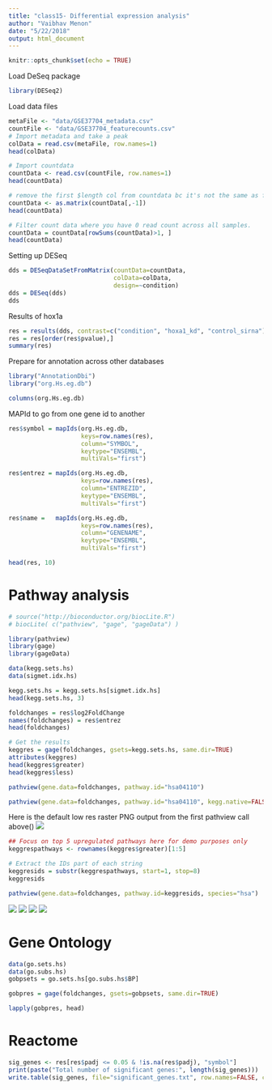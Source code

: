 ```yaml
---
title: "class15- Differential expression analysis"
author: "Vaibhav Menon"
date: "5/22/2018"
output: html_document
---
```


```r
knitr::opts_chunk$set(echo = TRUE)
```

Load DeSeq package
```r
library(DESeq2)
```
Load data files
```r
metaFile <- "data/GSE37704_metadata.csv"
countFile <- "data/GSE37704_featurecounts.csv"
# Import metadata and take a peak
colData = read.csv(metaFile, row.names=1)
head(colData)
```
```r
# Import countdata
countData <- read.csv(countFile, row.names=1)
head(countData)
```

```r
# remove the first $length col from countdata bc it's not the same as first row of metadata
countData <- as.matrix(countData[,-1])
head(countData)
```

```r
# Filter count data where you have 0 read count across all samples.
countData = countData[rowSums(countData)>1, ]
head(countData)
```

Setting up DESeq
```r
dds = DESeqDataSetFromMatrix(countData=countData,
                             colData=colData,
                             design=~condition)
dds = DESeq(dds)
dds
```

Results of hox1a
```r
res = results(dds, contrast=c("condition", "hoxa1_kd", "control_sirna"))
res = res[order(res$pvalue),]
summary(res)
```

Prepare for annotation across other databases
```r
library("AnnotationDbi")
library("org.Hs.eg.db")

columns(org.Hs.eg.db)
```
MAPId to go from one gene id to another
```r
res$symbol = mapIds(org.Hs.eg.db,
                    keys=row.names(res), 
                    column="SYMBOL",
                    keytype="ENSEMBL",
                    multiVals="first")

res$entrez = mapIds(org.Hs.eg.db,
                    keys=row.names(res), 
                    column="ENTREZID",
                    keytype="ENSEMBL",
                    multiVals="first")

res$name =   mapIds(org.Hs.eg.db,
                    keys=row.names(res), 
                    column="GENENAME",
                    keytype="ENSEMBL",
                    multiVals="first")

head(res, 10)
```

# Pathway analysis
```r
# source("http://bioconductor.org/biocLite.R")
# biocLite( c("pathview", "gage", "gageData") )
```
```r
library(pathview)
library(gage)
library(gageData)

data(kegg.sets.hs)
data(sigmet.idx.hs)

kegg.sets.hs = kegg.sets.hs[sigmet.idx.hs]
head(kegg.sets.hs, 3)
```
```r
foldchanges = res$log2FoldChange
names(foldchanges) = res$entrez
head(foldchanges)
```
```r
# Get the results
keggres = gage(foldchanges, gsets=kegg.sets.hs, same.dir=TRUE)
attributes(keggres)
head(keggres$greater)
head(keggres$less)
```

```r
pathview(gene.data=foldchanges, pathway.id="hsa04110")
```
```r
pathview(gene.data=foldchanges, pathway.id="hsa04110", kegg.native=FALSE)
```
Here is the default low res raster PNG output from the first pathview call above()
![](hsa04110.pathview.png)
```r
## Focus on top 5 upregulated pathways here for demo purposes only
keggrespathways <- rownames(keggres$greater)[1:5]

# Extract the IDs part of each string
keggresids = substr(keggrespathways, start=1, stop=8)
keggresids
```
```r
pathview(gene.data=foldchanges, pathway.id=keggresids, species="hsa")
```
![](hsa04640.pathview.png)
![](hsa04630.pathview.png)
![](hsa04142.pathview.png)
![](hsa04740.pathview.png)

# Gene Ontology
```r
data(go.sets.hs)
data(go.subs.hs)
gobpsets = go.sets.hs[go.subs.hs$BP]

gobpres = gage(foldchanges, gsets=gobpsets, same.dir=TRUE)

lapply(gobpres, head)
```

# Reactome
```r
sig_genes <- res[res$padj <= 0.05 & !is.na(res$padj), "symbol"]
print(paste("Total number of significant genes:", length(sig_genes)))
write.table(sig_genes, file="significant_genes.txt", row.names=FALSE, col.names=FALSE, quote=FALSE)
```



